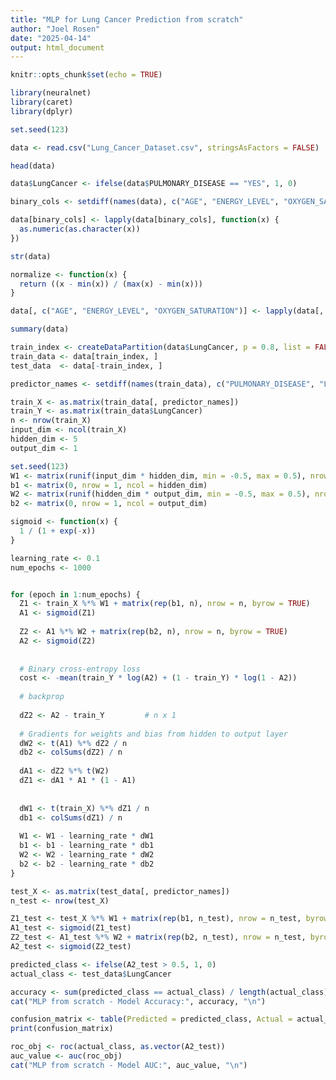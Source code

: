 ```yaml
---
title: "MLP for Lung Cancer Prediction from scratch"
author: "Joel Rosen"
date: "2025-04-14"
output: html_document
---
```


```r
knitr::opts_chunk$set(echo = TRUE)
```

```r
library(neuralnet)
library(caret)   
library(dplyr)  

set.seed(123)

data <- read.csv("Lung_Cancer_Dataset.csv", stringsAsFactors = FALSE)

head(data)
```
```r
data$LungCancer <- ifelse(data$PULMONARY_DISEASE == "YES", 1, 0)

binary_cols <- setdiff(names(data), c("AGE", "ENERGY_LEVEL", "OXYGEN_SATURATION", "PULMONARY_DISEASE"))

data[binary_cols] <- lapply(data[binary_cols], function(x) {
  as.numeric(as.character(x))
})

str(data)

normalize <- function(x) {
  return ((x - min(x)) / (max(x) - min(x)))
}

data[, c("AGE", "ENERGY_LEVEL", "OXYGEN_SATURATION")] <- lapply(data[, c("AGE", "ENERGY_LEVEL", "OXYGEN_SATURATION")], normalize)

summary(data)
```

```r
train_index <- createDataPartition(data$LungCancer, p = 0.8, list = FALSE)
train_data <- data[train_index, ]
test_data  <- data[-train_index, ]

predictor_names <- setdiff(names(train_data), c("PULMONARY_DISEASE", "LungCancer"))
```

```r
train_X <- as.matrix(train_data[, predictor_names])
train_Y <- as.matrix(train_data$LungCancer)
n <- nrow(train_X)          
input_dim <- ncol(train_X)  
hidden_dim <- 5             
output_dim <- 1         
```

```r
set.seed(123)
W1 <- matrix(runif(input_dim * hidden_dim, min = -0.5, max = 0.5), nrow = input_dim, ncol = hidden_dim)
b1 <- matrix(0, nrow = 1, ncol = hidden_dim)
W2 <- matrix(runif(hidden_dim * output_dim, min = -0.5, max = 0.5), nrow = hidden_dim, ncol = output_dim)
b2 <- matrix(0, nrow = 1, ncol = output_dim)
```

```r
sigmoid <- function(x) {
  1 / (1 + exp(-x))
}
```

```r
learning_rate <- 0.1    
num_epochs <- 1000      


for (epoch in 1:num_epochs) {
  Z1 <- train_X %*% W1 + matrix(rep(b1, n), nrow = n, byrow = TRUE)
  A1 <- sigmoid(Z1) 
  
  Z2 <- A1 %*% W2 + matrix(rep(b2, n), nrow = n, byrow = TRUE)
  A2 <- sigmoid(Z2)
  
  
  # Binary cross-entropy loss
  cost <- -mean(train_Y * log(A2) + (1 - train_Y) * log(1 - A2))
  
  # backprop
 
  dZ2 <- A2 - train_Y         # n x 1
  
  # Gradients for weights and bias from hidden to output layer
  dW2 <- t(A1) %*% dZ2 / n  
  db2 <- colSums(dZ2) / n   
  
  dA1 <- dZ2 %*% t(W2)       
  dZ1 <- dA1 * A1 * (1 - A1) 
  
  
  dW1 <- t(train_X) %*% dZ1 / n  
  db1 <- colSums(dZ1) / n        
  
  W1 <- W1 - learning_rate * dW1
  b1 <- b1 - learning_rate * db1
  W2 <- W2 - learning_rate * dW2
  b2 <- b2 - learning_rate * db2
}
```

```r
test_X <- as.matrix(test_data[, predictor_names])
n_test <- nrow(test_X)

Z1_test <- test_X %*% W1 + matrix(rep(b1, n_test), nrow = n_test, byrow = TRUE)
A1_test <- sigmoid(Z1_test)
Z2_test <- A1_test %*% W2 + matrix(rep(b2, n_test), nrow = n_test, byrow = TRUE)
A2_test <- sigmoid(Z2_test)

predicted_class <- ifelse(A2_test > 0.5, 1, 0)
actual_class <- test_data$LungCancer

accuracy <- sum(predicted_class == actual_class) / length(actual_class)
cat("MLP from scratch - Model Accuracy:", accuracy, "\n")
```

```r
confusion_matrix <- table(Predicted = predicted_class, Actual = actual_class)
print(confusion_matrix)
```

```r
roc_obj <- roc(actual_class, as.vector(A2_test))
auc_value <- auc(roc_obj)
cat("MLP from scratch - Model AUC:", auc_value, "\n")
```

